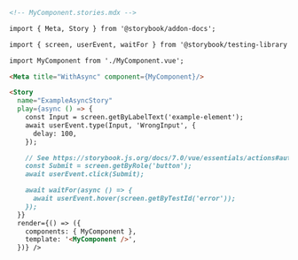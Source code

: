 ```md
<!-- MyComponent.stories.mdx -->

import { Meta, Story } from '@storybook/addon-docs';

import { screen, userEvent, waitFor } from '@storybook/testing-library';

import MyComponent from './MyComponent.vue';

<Meta title="WithAsync" component={MyComponent}/>

<Story
  name="ExampleAsyncStory"
  play={async () => {
    const Input = screen.getByLabelText('example-element');
    await userEvent.type(Input, 'WrongInput', {
      delay: 100,
    });

    // See https://storybook.js.org/docs/7.0/vue/essentials/actions#automatically-matching-args to learn how to setup logging in the Actions panel
    const Submit = screen.getByRole('button');
    await userEvent.click(Submit);

    await waitFor(async () => {
      await userEvent.hover(screen.getByTestId('error'));
    });
  }}
  render={() => ({
    components: { MyComponent },
    template: '<MyComponent />',
  })} />
```